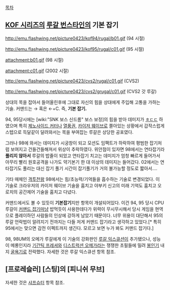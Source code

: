 [[목차]]

== [[KOF 시리즈]]의 [[루갈 번스타인]]의 기본 잡기 ==

http://emu.flashwing.net/picture0423/kof94/rugal/b01.gif
(94 시절)

http://emu.flashwing.net/picture0423/kof95/rugal/c01.gif
(95 시절)

attachment:b01.gif
(98 시절)

attachment:c01.gif
(2002 시절)

http://emu.flashwing.net/picture0423/cvs2/rugal/c01.gif
(CVS2)

http://emu.flashwing.net/picture0423/cvs2/grugal/c01.gif
(CVS2 갓 루갈)

상대의 목을 잡아서 들어올린후에 그대로 자신의 힘을 상대에게 주입해 고통을 가하는 기술. 커맨드는 → 혹은 ←+C. 즉, '''기본 잡기.'''

94, 95당시에는 [wiki:"SNK 보스 신드롬" 보스 보정]의 힘을 받아 데미지가 [[ㅎㄷㄷ]] 하였으며 특히 [[제노사이드 커터]]나 [[열풍권]], [[카이저 웨이브]]로 쫄아있는 상황에서 갑작스럽게 스텝으로 득달같이 달려와서는 목을 부여잡는 루갈은 상당한 공포였다.

그러나 98에 와서는 데미지가 시궁창이 되고 모션도 임팩트가 하락하여 평범한 잡기처럼 보여지고 건들건들해져서 위상이 추락하였다. 위안점이 있자면 98에서는 연타잡기라 '''풀리지 않아서''' 루갈의 밥줄이 되었고 연타잡기 치고는 데미지가 엄청 빠르게 들어가서 아무리 빨리 원호공격을 나가도 약기본기 한 대 이상의 데미지는 들어갔다. 02에서는 연타잡기도 풀리는 대신 잡기 풀기 시간이 잡기풀기가 거의 불가능할 정도로 짧아서....

기타 매체인 [[격투천왕]] 98에서는 힘/초능력/기억들을 흡수하는 기술로 변경되었다.
이 기술로 크라우저의 카이저 웨이브 기술을 훔치고 야부키 신고의 미래 기억도 훔치고 오로치의 공간제어 기술을 훔치고 다녔다.

커맨드에서도 볼 수 있듯이 '''기본잡기'''지만 항목이 개설되어있다. 이건 94, 95 당시 CPU 루갈이 [[커맨드 잡기]]마냥 밥먹듯이 사용한데다가 위력이 무시무시해서 당시 게임을 현역으로 플레이하던 사람들의 인상에 강하게 남았기 때문이다. 너무 위용이 대단해서 95의 루갈 언락법이 알려지기 전까지는 다들 저게 커맨드 잡기라고 생각하고 있었다.[* 특히 95에서는 맞으면 감전 이펙트까지 생긴다. 모르고 보면 누가 봐도 커맨드 잡기다.]

98, 98UM의 오메가 루갈에게 이 기술의 강화판인 [[루갈 익스큐션]]이 추가됐으나, 성능이 메롱인지라 [[기간틱 프레셔]]와 [[디스트럭션 오메가]]라는 쟁쟁한 초필들에 밀려 [[봉인기]] 내지 [[굴욕기]]로 전락했다. 자세한 것은 루갈 익스큐션 항목 참조.

== [프로레슬러] [스팅]의 [피니쉬 무브] == 
자세한 것은 [[샤프슈터]] 항목 참조. 
